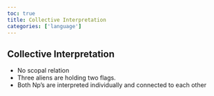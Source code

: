 ```yaml
---
toc: true
title: Collective Interpretation
categories: ['language']
---
```


## Collective Interpretation
- No scopal relation
- Three aliens are holding two flags.
- Both Np's are interpreted individually and connected to each other



